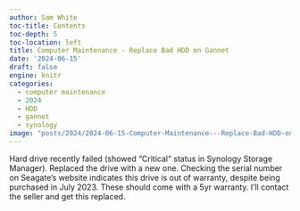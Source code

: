 ```yaml
---
author: Sam White
toc-title: Contents
toc-depth: 5
toc-location: left
title: Computer Maintenance - Replace Bad HDD on Gannet
date: '2024-06-15'
draft: false
engine: knitr
categories: 
  - computer maintenance
  - 2024
  - HDD
  - gannet
  - synology
image: "posts/2024/2024-06-15-Computer-Maintenance---Replace-Bad-HDD-on-Gannet/20240615-gannet-synology-repairing.png"
---
```

Hard drive recently failed (showed "Critical" status in Synology Storage Manager). Replaced the drive with a new one. Checking the serial number on Seagate's website indicates this drive is out of warranty, despite being purchased in July 2023. These should come with a 5yr warranty. I'll contact the seller and get this replaced.